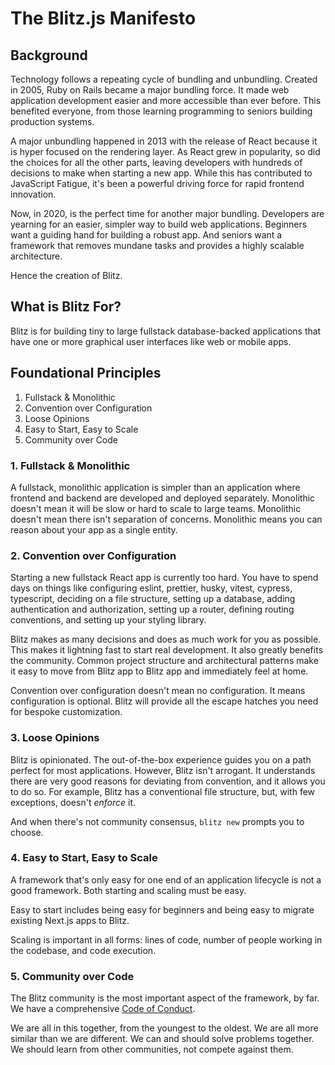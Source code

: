 # The Blitz.js Manifesto

## Background

Technology follows a repeating cycle of bundling and unbundling. Created
in 2005, Ruby on Rails became a major bundling force. It made web
application development easier and more accessible than ever before. This
benefited everyone, from those learning programming to seniors building
production systems.

A major unbundling happened in 2013 with the release of React because it
is hyper focused on the rendering layer. As React grew in popularity, so
did the choices for all the other parts, leaving developers with hundreds
of decisions to make when starting a new app. While this has contributed
to JavaScript Fatigue, it's been a powerful driving force for rapid
frontend innovation.

Now, in 2020, is the perfect time for another major bundling. Developers
are yearning for an easier, simpler way to build web applications.
Beginners want a guiding hand for building a robust app. And seniors want
a framework that removes mundane tasks and provides a highly scalable
architecture.

Hence the creation of Blitz.

## What is Blitz For?

Blitz is for building tiny to large fullstack database-backed applications
that have one or more graphical user interfaces like web or mobile apps.

## Foundational Principles

1. Fullstack & Monolithic
2. Convention over Configuration
3. Loose Opinions
4. Easy to Start, Easy to Scale
5. Community over Code

### 1. Fullstack & Monolithic

A fullstack, monolithic application is simpler than an application where
frontend and backend are developed and deployed separately. Monolithic
doesn't mean it will be slow or hard to scale to large teams. Monolithic
doesn't mean there isn't separation of concerns. Monolithic means you can
reason about your app as a single entity.

### 2. Convention over Configuration

Starting a new fullstack React app is currently too hard. You have to
spend days on things like configuring eslint, prettier, husky, vitest,
cypress, typescript, deciding on a file structure, setting up a database,
adding authentication and authorization, setting up a router, defining
routing conventions, and setting up your styling library.

Blitz makes as many decisions and does as much work for you as possible.
This makes it lightning fast to start real development. It also greatly
benefits the community. Common project structure and architectural
patterns make it easy to move from Blitz app to Blitz app and immediately
feel at home.

Convention over configuration doesn't mean no configuration. It means
configuration is optional. Blitz will provide all the escape hatches you
need for bespoke customization.

### 3. Loose Opinions

Blitz is opinionated. The out-of-the-box experience guides you on a path
perfect for most applications. However, Blitz isn't arrogant. It
understands there are very good reasons for deviating from convention, and
it allows you to do so. For example, Blitz has a conventional file
structure, but, with few exceptions, doesn't _enforce_ it.

And when there's not community consensus, `blitz new` prompts you to
choose.

### 4. Easy to Start, Easy to Scale

A framework that's only easy for one end of an application lifecycle is
not a good framework. Both starting and scaling must be easy.

Easy to start includes being easy for beginners and being easy to migrate
existing Next.js apps to Blitz.

Scaling is important in all forms: lines of code, number of people working
in the codebase, and code execution.

### 5. Community over Code

The Blitz community is the most important aspect of the framework, by far.
We have a comprehensive [Code of Conduct](./code-of-conduct).

We are all in this together, from the youngest to the oldest. We are all
more similar than we are different. We can and should solve problems
together. We should learn from other communities, not compete against
them.
